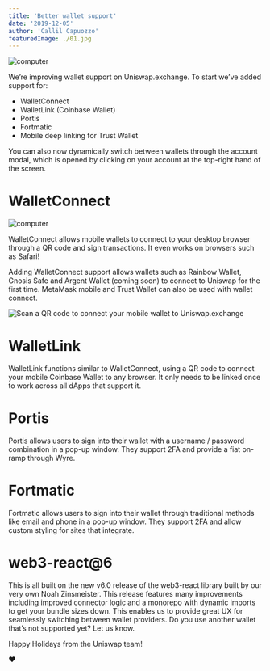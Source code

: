 ```yaml
---
title: 'Better wallet support'
date: '2019-12-05'
author: 'Callil Capuozzo'
featuredImage: ./01.jpg
---
```


![computer](./01.jpg)

We’re improving wallet support on Uniswap.exchange. To start we’ve added support for:

- WalletConnect
- WalletLink (Coinbase Wallet)
- Portis
- Fortmatic
- Mobile deep linking for Trust Wallet

You can also now dynamically switch between wallets through the account modal, which is opened by clicking on your account at the top-right hand of the screen.

# WalletConnect

![computer](./02.jpg)

WalletConnect allows mobile wallets to connect to your desktop browser through a QR code and sign transactions. It even works on browsers such as Safari!

Adding WalletConnect support allows wallets such as Rainbow Wallet, Gnosis Safe and Argent Wallet (coming soon) to connect to Uniswap for the first time. MetaMask mobile and Trust Wallet can also be used with wallet connect.

![Scan a QR code to connect your mobile wallet to Uniswap.exchange](./03.gif)

# WalletLink

WalletLink functions similar to WalletConnect, using a QR code to connect your mobile Coinbase Wallet to any browser. It only needs to be linked once to work across all dApps that support it.

# Portis

Portis allows users to sign into their wallet with a username / password combination in a pop-up window. They support 2FA and provide a fiat on-ramp through Wyre.

# Fortmatic

Fortmatic allows users to sign into their wallet through traditional methods like email and phone in a pop-up window. They support 2FA and allow custom styling for sites that integrate.

# web3-react@6

This is all built on the new v6.0 release of the web3-react library built by our very own Noah Zinsmeister. This release features many improvements including improved connector logic and a monorepo with dynamic imports to get your bundle sizes down. This enables us to provide great UX for seamlessly switching between wallet providers.
Do you use another wallet that’s not supported yet? Let us know.

Happy Holidays from the Uniswap team!

❤
